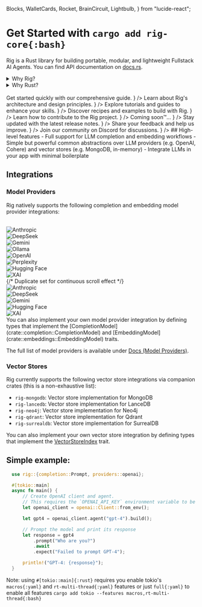   Blocks,
  WalletCards,
  Rocket,
  BrainCircuit,
  Lightbulb,
} from "lucide-react";

# Get Started with `cargo add rig-core{:bash}`

Rig is a Rust library for building portable, modular, and lightweight Fullstack AI Agents. You can find API documentation on [docs.rs](https://docs.rs/rig-core).

<details>
<summary>
Why Rig?
</summary>

- <BrainCircuit />
  Full support for LLM completion and embedding workflows
- <Lightbulb /> Simple but powerful common abstractions over LLM providers (e.g.
  OpenAI, Cohere) and vector stores (e.g. MongoDB, in-memory)
- <Blocks /> Integrate LLMs in your app with minimal boilerplate

</details>

<details>
<summary>
Why Rust?
</summary>
Rust 🦀 has many advantages over Python or JS/TS, used by AI frameworks like Langchain, LlamaIndex, Marvin, PyDantic, etc.

To vizualise's Rust's edge over other languages, you can check out this [tool](https://benjdd.com/languages/).

- **Lightweight**: Rust runs orders of magnitude faster than Python, which makes running & deploying swarms of agents a breeze.
- **Safety**: Rust's type system and ownership model helps work with unexpected LLM outputs, coercing types and handling errors.
- **Portability**: Rust code can be compiled to WebAssembly, allowing it to run in web browsers (even local LLM models!).

Note: Rig does not support WASM (yet), but we're working on it!

</details>

<br />
<Cards>
  <Cards.Card
    id="card"
    title="🚀 Quick Start Guide"
    href="/docs/quickstart/getting_started"
    children={
      <div
        style={{
          fontSize: "0.9em",
          color: "#666",
          whiteSpace: "normal",
          wordWrap: "break-word",
        }}
      >
        Get started quickly with our comprehensive guide.
      </div>
    }
  />
  <Cards.Card
    id="card"
    title="🏛️ Architecture"
    href="/docs/architecture"
    children={
      <div
        style={{
          fontSize: "0.9em",
          color: "#666",
          whiteSpace: "normal",
          wordWrap: "break-word",
        }}
      >
        Learn about Rig's architecture and design principles.
      </div>
    }
  />
  <Cards.Card
    id="card"
    title="🪜 Tutorials & Guides"
    href="/guides"
    children={
      <div
        style={{
          fontSize: "0.9em",
          color: "#666",
          whiteSpace: "normal",
          wordWrap: "break-word",
        }}
      >
        Explore tutorials and guides to enhance your skills.
      </div>
    }
  />
  <Cards.Card
    title="🍳 Cookbook (Examples)"
    href="/examples"
    children={
      <div
        style={{
          fontSize: "0.9em",
          color: "#666",
          whiteSpace: "normal",
          wordWrap: "break-word",
        }}
      >
        Discover recipes and examples to build with Rig.
      </div>
    }
  />
  <Cards.Card
    title="🤝 How to Contribute?"
    href="/docs/how_to_contribute"
    children={
      <div
        style={{
          fontSize: "0.9em",
          color: "#666",
          whiteSpace: "normal",
          wordWrap: "break-word",
        }}
      >
        Learn how to contribute to the Rig project.
      </div>
    }
  />
  <Cards.Card
    title="❓ FAQs"
    href=""
    children={
      <div
        style={{
          fontSize: "0.9em",
          color: "#666",
          whiteSpace: "normal",
          wordWrap: "break-word",
        }}
      >
        Coming soon™️...
      </div>
    }
  />
  <Cards.Card
    title="🔖 Release Notes"
    href="https://github.com/0xPlaygrounds/rig/discussions"
    target="_blank"
    children={
      <div
        style={{
          fontSize: "0.9em",
          color: "#666",
          whiteSpace: "normal",
          wordWrap: "break-word",
        }}
      >
        Stay updated with the latest release notes.
      </div>
    }
  />
  <Cards.Card
    title="💬 Feedback"
    href="https://github.com/0xPlaygrounds/rig-docs/issues/new?title=Feedback%20for%20%E2%80%9COverview%E2%80%9D&labels=feedback"
    target="_blank"
    children={
      <div
        style={{
          fontSize: "0.9em",
          color: "#666",
          whiteSpace: "normal",
          wordWrap: "break-word",
        }}
      >
        Share your feedback and help us improve.
      </div>
    }
  />
  <Cards.Card
    title="👥 Join the Discord"
    href="https://discord.gg/playgrounds"
    target="_blank"
    children={
      <div
        style={{
          fontSize: "0.9em",
          color: "#666",
          whiteSpace: "normal",
          wordWrap: "break-word",
        }}
      >
        Join our community on Discord for discussions.
      </div>
    }
  />
</Cards>
## High-level features - Full support for LLM completion and embedding workflows
- Simple but powerful common abstractions over LLM providers (e.g. OpenAI,
Cohere) and vector stores (e.g. MongoDB, in-memory) - Integrate LLMs in your app
with minimal boilerplate

## Integrations

### Model Providers

Rig natively supports the following completion and embedding model provider integrations:

<br />
<div className="logo-carousel-container">
  <div className="w-full max-w-[100vw] mx-auto mb-4 mt-2 opacity-1">
    <div className="w-full text-center space-y-8">
      <div className="relative overflow-hidden">
        <div className="flex sm:flex-wrap sm:justify-center gap-8 sm:gap-12">
          <div className="flex gap-8 animate-scroll">
            <Link
              href="https://anthropic.com/"
              target="_blank"
              rel="noopener noreferrer"
              className="flex flex-col items-center shrink-0 group"
            >
              <div className="h-10 flex items-center">
                <Image
                  src="https://assets.dev.arc.fun/dev/model-providers/anthropic.png"
                  alt="Anthropic"
                  width={140}
                  height={20}
                  className="group-hover:opacity-60 transition-opacity"
                />
              </div>
            </Link>
            <Link
              href="https://deepseek.ai/"
              target="_blank"
              rel="noopener noreferrer"
              className="flex flex-col items-center shrink-0 group"
            >
              <div className="h-10 flex items-center">
                <Image
                  src="https://assets.dev.arc.fun/dev/model-providers/deepseek.png"
                  alt="DeepSeek"
                  width={140}
                  height={24}
                  className="group-hover:opacity-60 transition-opacity"
                />
              </div>
            </Link>
            <Link
              href="https://deepmind.google/technologies/gemini/"
              target="_blank"
              rel="noopener noreferrer"
              className="flex flex-col items-center shrink-0 group"
            >
              <div className="h-10 flex items-center">
                <Image
                  src="https://assets.dev.arc.fun/dev/model-providers/gemini.png"
                  alt="Gemini"
                  width={80}
                  height={16}
                  className="group-hover:opacity-60 transition-opacity"
                />
              </div>
            </Link>
            <Link
              href="https://ollama.ai/"
              target="_blank"
              rel="noopener noreferrer"
              className="flex flex-col items-center shrink-0 group"
            >
              <div className="h-10 flex items-center">
                <Image
                  src="https://assets.dev.arc.fun/dev/model-providers/ollama.png"
                  alt="Ollama"
                  width={28}
                  height={28}
                  className="group-hover:opacity-60 transition-opacity"
                />
              </div>
            </Link>
            <Link
              href="https://openai.com/"
              target="_blank"
              rel="noopener noreferrer"
              className="flex flex-col items-center shrink-0 group"
            >
              <div className="h-10 flex items-center">
                <Image
                  src="https://assets.dev.arc.fun/dev/model-providers/openai.png"
                  alt="OpenAI"
                  width={120}
                  height={24}
                  className="group-hover:opacity-60 transition-opacity"
                />
              </div>
            </Link>
            <Link
              href="https://www.perplexity.ai/"
              target="_blank"
              rel="noopener noreferrer"
              className="flex flex-col items-center shrink-0 group"
            >
              <div className="h-10 flex items-center">
                <Image
                  src="https://assets.dev.arc.fun/dev/model-providers/perplexity.png"
                  alt="Perplexity"
                  width={140}
                  height={24}
                  className="group-hover:opacity-60 transition-opacity"
                />
              </div>
            </Link>
            <Link
              href="https://huggingface.co/"
              target="_blank"
              rel="noopener noreferrer"
              className="flex flex-col items-center shrink-0 group"
            >
              <div className="h-10 flex items-center">
                <Image
                  src="https://assets.dev.arc.fun/dev/model-providers/huggingface.png"
                  alt="Hugging Face"
                  width={140}
                  height={24}
                  className="group-hover:opacity-60 transition-opacity"
                />
              </div>
            </Link>
            <Link
              href="https://xai.com/"
              target="_blank"
              rel="noopener noreferrer"
              className="flex flex-col items-center shrink-0 group"
            >
              <div className="h-10 flex items-center">
                <Image
                  src="https://assets.dev.arc.fun/dev/model-providers/xai.png"
                  alt="XAI"
                  width={140}
                  height={24}
                  className="group-hover:opacity-60 transition-opacity"
                />
              </div>
            </Link>
            {/* Duplicate set for continuous scroll effect */}
            <Link
              href="https://anthropic.com/"
              target="_blank"
              rel="noopener noreferrer"
              className="flex flex-col items-center shrink-0 group"
            >
              <div className="h-10 flex items-center">
                <Image
                  src="https://assets.dev.arc.fun/dev/model-providers/anthropic.png"
                  alt="Anthropic"
                  width={140}
                  height={20}
                  className="group-hover:opacity-60 transition-opacity"
                />
              </div>
            </Link>
            <Link
              href="https://deepseek.ai/"
              target="_blank"
              rel="noopener noreferrer"
              className="flex flex-col items-center shrink-0 group"
            >
              <div className="h-10 flex items-center">
                <Image
                  src="https://assets.dev.arc.fun/dev/model-providers/deepseek.png"
                  alt="DeepSeek"
                  width={140}
                  height={24}
                  className="group-hover:opacity-60 transition-opacity"
                />
              </div>
            </Link>
            <Link
              href="https://deepmind.google/technologies/gemini/"
              target="_blank"
              rel="noopener noreferrer"
              className="flex flex-col items-center shrink-0 group"
            >
              <div className="h-10 flex items-center">
                <Image
                  src="https://assets.dev.arc.fun/dev/model-providers/gemini.png"
                  alt="Gemini"
                  width={80}
                  height={16}
                  className="group-hover:opacity-60 transition-opacity"
                />
              </div>
            </Link>
            <Link
              href="https://huggingface.co/"
              target="_blank"
              rel="noopener noreferrer"
              className="flex flex-col items-center shrink-0 group"
            >
              <div className="h-10 flex items-center">
                <Image
                  src="https://assets.dev.arc.fun/dev/model-providers/huggingface.png"
                  alt="Hugging Face"
                  width={140}
                  height={24}
                  className="group-hover:opacity-60 transition-opacity"
                />
              </div>
            </Link>
            <Link
              href="https://xai.com/"
              target="_blank"
              rel="noopener noreferrer"
              className="flex flex-col items-center shrink-0 group"
            >
              <div className="h-10 flex items-center">
                <Image
                  src="https://assets.dev.arc.fun/dev/model-providers/xai.png"
                  alt="XAI"
                  width={140}
                  height={24}
                  className="group-hover:opacity-60 transition-opacity"
                />
              </div>
            </Link>
          </div>
        </div>
      </div>
    </div>
  </div>
</div>
You can also implement your own model provider integration by defining types
that implement the [CompletionModel](crate::completion::CompletionModel) and
[EmbeddingModel](crate::embeddings::EmbeddingModel) traits.

The full list of model providers is available under [Docs (Model Providers)](/docs/integrations/model_providers).

### Vector Stores

Rig currently supports the following vector store integrations via companion crates (this is a non-exhaustive list):

- `rig-mongodb`: Vector store implementation for MongoDB
- `rig-lancedb`: Vector store implementation for LanceDB
- `rig-neo4j`: Vector store implementation for Neo4j
- `rig-qdrant`: Vector store implementation for Qdrant
- `rig-surrealdb`: Vector store implementation for SurrealDB

You can also implement your own vector store integration by defining types that
implement the [VectorStoreIndex](crate::vector_store::VectorStoreIndex) trait.

## Simple example:

```rust
  use rig::{completion::Prompt, providers::openai};

  #[tokio::main]
  async fn main() {
      // Create OpenAI client and agent.
      // This requires the `OPENAI_API_KEY` environment variable to be set.
      let openai_client = openai::Client::from_env();

      let gpt4 = openai_client.agent("gpt-4").build();

      // Prompt the model and print its response
      let response = gpt4
          .prompt("Who are you?")
          .await
          .expect("Failed to prompt GPT-4");

      println!("GPT-4: {response}");
  }
```

Note: using `#[tokio::main]{:rust}` requires you enable tokio's `macros{:yaml}` and `rt-multi-thread{:yaml}` features
or just `full{:yaml}` to enable all features `cargo add tokio --features macros,rt-multi-thread{:bash}`
